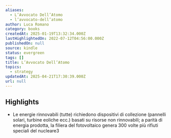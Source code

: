 ```yaml
---
aliases:
  - L’Avvocato Dell’Atomo
  - l’avvocato-dell’atomo
author: Luca Romano
category: books
createdAt: 2025-01-19T13:32:34.000Z
lastHighlightedOn: 2022-07-12T04:56:00.000Z
publishedOn: null
source: kindle
status: evergreen
tags: []
title: L’Avvocato Dell’Atomo
topics:
  - strategy
updatedAt: 2025-04-21T17:30:39.000Z
url: null
---
```

## Highlights

- Le energie rinnovabili (tutte) richiedono dispositivi di collezione (pannelli solari, turbine eoliche ecc.) basati su risorse non rinnovabili; a parità di energia prodotta, la filiera del fotovoltaico genera 300 volte più rifiuti speciali del nucleare3
